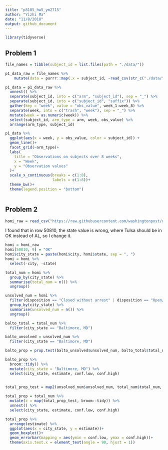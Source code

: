 ```yaml
---
title: "p8105_hw5_ym2715"
author: "Yizhi Ma"
date: "11/8/2018"
output: github_document
---
```


```r
library(tidyverse)
```

## Problem 1 

```r
file_names = tibble(subject_id = list.files(path = "./data/"))

p1_data_raw = file_names %>% 
	mutate(data = purrr::map(.x = subject_id, ~read_csv(str_c("./data/", .x)))) 

p1_data = p1_data_raw %>% 
  unnest() %>% 
  separate(subject_id, into = c("arm", "subject_id"), sep = "_") %>% 
  separate(subject_id, into = c("subject_id", "suffix")) %>% 
  gather(key = "week", value = "obs_value", week_1:week_8) %>% 
  separate(week, into = c("trash", "week"), sep = "_") %>% 
  mutate(week = as.numeric(week)) %>% 
  select(subject_id, arm_type = arm, week, obs_value) %>% 
  arrange(arm_type, subject_id)
```

```r
p1_data %>% 
  ggplot(aes(x = week, y = obs_value, color = subject_id)) +
  geom_line()+
  facet_grid(~arm_type)+
  labs(
    title = "Observations on subjects over 8 weeks",
    x = "Week",
    y = "Observation values"
  )+
  scale_x_continuous(breaks = c(1:8),
                     labels = c(1:8))+
  theme_bw()+
  theme(legend.position = "bottom")
  
```

## Problem 2

```r
homi_raw = read_csv("https://raw.githubusercontent.com/washingtonpost/data-homicides/master/homicide-data.csv")
```

I found that in row 50810, the state value is wrong, where Tulsa should be in OK instead of AL, so I change it.

```r
homi = homi_raw 
homi[50810, 9] = "OK"
homi$city_state = paste(homi$city, homi$state, sep = ", ")
homi = homi %>% 
  select(-city, -state)
```

```r
total_num = homi %>% 
  group_by(city_state) %>% 
  summarise(total_num = n()) %>% 
  ungroup()

unsolved_num = homi %>% 
  filter(disposition == "Closed without arrest" | disposition == "Open/No arrest") %>% 
  group_by(city_state) %>% 
  summarise(unsolved_num = n()) %>% 
  ungroup()

```

```r
balto_total = total_num %>%
  filter(city_state == "Baltimore, MD")

balto_unsolved = unsolved_num %>%
  filter(city_state == "Baltimore, MD")

balto_prop = prop.test(balto_unsolved$unsolved_num, balto_total$total_num)

balto_prop %>% 
  broom::tidy() %>% 
  mutate(city_state = "Baltimore, MD") %>% 
  select(city_state, estimate, conf.low, conf.high) 
  
```



```r
total_prop_test = map2(unsolved_num$unsolved_num, total_num$total_num, prop.test) 

total_prop = total_num %>% 
  mutate(z = map(total_prop_test, broom::tidy)) %>% 
  unnest() %>% 
  select(city_state, estimate, conf.low, conf.high)

```
```r
total_prop %>% 
  arrange(estimate) %>% 
  ggplot(aes(x = city_state, y = estimate))+
  geom_boxplot()+
  geom_errorbar(mapping = aes(ymin = conf.low, ymax = conf.high))+
  theme(axis.text.x = element_text(angle = 90, hjust = 1))
```



